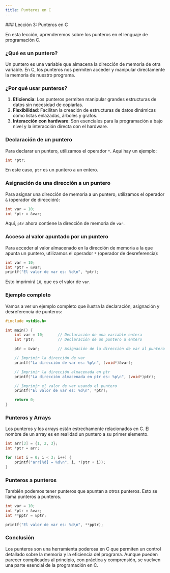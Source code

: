 ```yaml
---
title: Punteros en C
---
```



<CourseLayout sections={sections}>
### Lección 3: Punteros en C

En esta lección, aprenderemos sobre los punteros en el lenguaje de programación C.

### ¿Qué es un puntero?

Un puntero es una variable que almacena la dirección de memoria de otra variable. En C, los punteros nos permiten acceder y manipular directamente la memoria de nuestro programa.

### ¿Por qué usar punteros?

1. **Eficiencia**: Los punteros permiten manipular grandes estructuras de datos sin necesidad de copiarlas.
2. **Flexibilidad**: Facilitan la creación de estructuras de datos dinámicas como listas enlazadas, árboles y grafos.
3. **Interacción con hardware**: Son esenciales para la programación a bajo nivel y la interacción directa con el hardware.

### Declaración de un puntero

Para declarar un puntero, utilizamos el operador `*`. Aquí hay un ejemplo:

```c
int *ptr;
```

En este caso, `ptr` es un puntero a un entero.

### Asignación de una dirección a un puntero

Para asignar una dirección de memoria a un puntero, utilizamos el operador `&` (operador de dirección):

```c
int var = 10;
int *ptr = &var;
```

Aquí, `ptr` ahora contiene la dirección de memoria de `var`.

### Acceso al valor apuntado por un puntero

Para acceder al valor almacenado en la dirección de memoria a la que apunta un puntero, utilizamos el operador `*` (operador de desreferencia):

```c
int var = 10;
int *ptr = &var;
printf("El valor de var es: %d\n", *ptr);
```

Esto imprimirá `10`, que es el valor de `var`.

### Ejemplo completo

Vamos a ver un ejemplo completo que ilustra la declaración, asignación y desreferencia de punteros:

```c
#include <stdio.h>

int main() {
    int var = 10;      // Declaración de una variable entera
    int *ptr;          // Declaración de un puntero a entero

    ptr = &var;        // Asignación de la dirección de var al puntero ptr

    // Imprimir la dirección de var
    printf("La dirección de var es: %p\n", (void*)&var);

    // Imprimir la dirección almacenada en ptr
    printf("La dirección almacenada en ptr es: %p\n", (void*)ptr);

    // Imprimir el valor de var usando el puntero
    printf("El valor de var es: %d\n", *ptr);

    return 0;
}
```

### Punteros y Arrays

Los punteros y los arrays están estrechamente relacionados en C. El nombre de un array es en realidad un puntero a su primer elemento.

```c
int arr[3] = {1, 2, 3};
int *ptr = arr;

for (int i = 0; i < 3; i++) {
    printf("arr[%d] = %d\n", i, *(ptr + i));
}
```

### Punteros a punteros

También podemos tener punteros que apuntan a otros punteros. Esto se llama punteros a punteros.

```c
int var = 10;
int *ptr = &var;
int **pptr = &ptr;

printf("El valor de var es: %d\n", **pptr);
```

### Conclusión

Los punteros son una herramienta poderosa en C que permiten un control detallado sobre la memoria y la eficiencia del programa. Aunque pueden parecer complicados al principio, con práctica y comprensión, se vuelven una parte esencial de la programación en C.

</CourseLayout>
